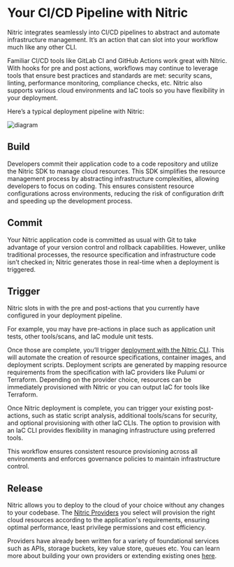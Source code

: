 # Your CI/CD Pipeline with Nitric

Nitric integrates seamlessly into CI/CD pipelines to abstract and automate infrastructure management. It’s an action that can slot into your workflow much like any other CLI.

Familiar CI/CD tools like GitLab CI and GitHub Actions work great with Nitric. With hooks for pre and post actions, workflows may continue to leverage tools that ensure best practices and standards are met: security scans, linting, performance monitoring, compliance checks, etc. Nitric also supports various cloud environments and IaC tools so you have flexibility in your deployment.

Here’s a typical deployment pipeline with Nitric:

![diagram](/docs/images/concepts/ci-cd.svg)

## Build

Developers commit their application code to a code repository and utilize the Nitric SDK to manage cloud resources. This SDK simplifies the resource management process by abstracting infrastructure complexities, allowing developers to focus on coding. This ensures consistent resource configurations across environments, reducing the risk of configuration drift and speeding up the development process.

## Commit

Your Nitric application code is committed as usual with Git to take advantage of your version control and rollback capabilities. However, unlike traditional processes, the resource specification and infrastructure code isn’t checked in; Nitric generates those in real-time when a deployment is triggered.

## Trigger

Nitric slots in with the pre and post-actions that you currently have configured in your deployment pipeline.

For example, you may have pre-actions in place such as application unit tests, other tools/scans, and IaC module unit tests.

Once those are complete, you’ll trigger [deployment with the Nitric CLI](/concepts/how-ops-use-nitric). This will automate the creation of resource specifications, container images, and deployment scripts. Deployment scripts are generated by mapping resource requirements from the specification with IaC providers like Pulumi or Terraform. Depending on the provider choice, resources can be immediately provisioned with Nitric or you can output IaC for tools like Terraform.

Once Nitric deployment is complete, you can trigger your existing post-actions, such as static script analysis, additional tools/scans for security, and optional provisioning with other IaC CLIs. The option to provision with an IaC CLI provides flexibility in managing infrastructure using preferred tools.

This workflow ensures consistent resource provisioning across all environments and enforces governance policies to maintain infrastructure control.

## Release

Nitric allows you to deploy to the cloud of your choice without any changes to your codebase. The [Nitric Providers](/concepts/how-ops-use-nitric#nitric-providers) you select will provision the right cloud resources according to the application's requirements, ensuring optimal performance, least privilege permissions and cost efficiency.

Providers have already been written for a variety of foundational services such as APIs, storage buckets, key value store, queues etc. You can learn more about building your own providers or extending existing ones [here](/reference/providers/custom/building-custom-provider).
